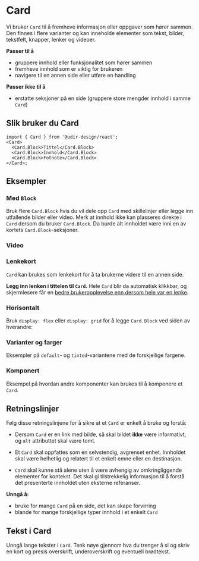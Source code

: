 
<Meta of={CardStories} />

# Card

Vi bruker `Card` til å fremheve informasjon eller oppgaver som hører sammen. Den finnes i flere varianter og kan inneholde elementer som tekst, bilder, tekstfelt, knapper, lenker og videoer.

**Passer til å**

- gruppere innhold eller funksjonalitet som hører sammen
- fremheve innhold som er viktig for brukeren
- navigere til en annen side eller utføre en handling

**Passer ikke til å**

- erstatte seksjoner på en side (gruppere store mengder innhold i samme `Card`)

## Slik bruker du Card

<Primary />
<Controls />

```tsx
import { Card } from '@udir-design/react';
<Card>
  <Card.Block>Tittel</Card.Block>
  <Card.Block>Innhold</Card.Block>
  <Card.Block>Fotnote</Card.Block>
</Card>;
```

## Eksempler

### Med `Block`

Bruk flere `Card.Block` hvis du vil dele opp `Card` med skillelinjer eller legge inn utfallende bilder eller video.
Merk at innhold ikke kan plasseres direkte i `Card` dersom du bruker `Card.Block`. Da burde alt innholdet være inni en av kortets `Card.Block`-seksjoner.

<Canvas of={CardStories.Media} />

### Video

<Canvas of={CardStories.Video} />

### Lenkekort

`Card` kan brukes som lenkekort for å ta brukerne videre til en annen side.

**Legg inn lenken i tittelen til `Card`.** Hele `Card` blir da automatisk klikkbar, og skjermlesere får en [bedre brukeropplevelse enn dersom hele var en lenke](https://adrianroselli.com/2020/02/block-links-cards-clickable-regions-etc.html).

<Canvas of={CardStories.WithLink} />

### Horisontalt

Bruk `display: flex` eller `display: grid` for å legge `Card.Block` ved siden av hverandre:

<Canvas of={CardStories.Horizontal} />

### Varianter og farger

Eksempler på `default`- og `tinted`-variantene med de forskjellige fargene.

<Canvas of={CardStories.Variants} />

### Komponert

Eksempel på hvordan andre komponenter kan brukes til å komponere et `Card`.

<Canvas of={CardStories.Composed} />

## Retningslinjer

Følg disse retningslinjene for å sikre at et `Card` er enkelt å bruke og forstå:

- Dersom `Card` er en link med bilde, så skal bildet **ikke** være informativt, og `alt` attributtet skal være tomt.

- Et `Card` skal oppfattes som en selvstendig, avgrenset enhet. Innholdet skal være helhetlig og relatert til et enkelt emne eller en destinasjon.

- `Card` skal kunne stå alene uten å være avhengig av omkringliggende elementer for kontekst. Det skal gi tilstrekkelig informasjon til å forstå det presenterte innholdet uten eksterne referanser.

**Unngå å:**

- bruke for mange `Card` på en side, det kan skape forvirring
- blande for mange forskjellige typer innhold i et enkelt `Card`

## Tekst i Card

Unngå lange tekster i `Card`. Tenk nøye gjennom hva du trenger å si og skriv en kort og presis overskrift, underoverskrift og eventuell brødtekst.
